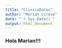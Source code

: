 ```yaml
---
title: "ClinicaDatos"
author: "Marian Cirese"
date: "`r Sys.Date()`"
output: html_document
---
```


### Hola Marian!!!
